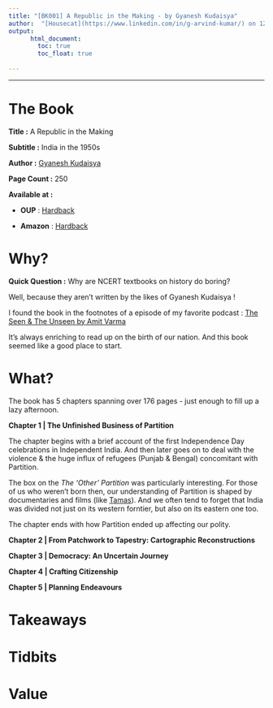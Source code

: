 ```yaml
---
title: "[BK001] A Republic in the Making - by Gyanesh Kudaisya"
author:  "[Housecat](https://www.linkedin.com/in/g-arvind-kumar/) on 12 Dec 2020"
output: 
      html_document:
        toc: true
        toc_float: true
    
---
```

  
----

#  **The Book**

**Title        :** A Republic in the Making

**Subtitle     :** India in the 1950s

**Author       :** [Gyanesh Kudaisya](https://en.wikipedia.org/wiki/Gyanesh_Kudaisya)

**Page Count   :** 250

**Available at :** 

- **OUP** : [Hardback](https://global.oup.com/academic/product/a-republic-in-the-making-9780198098553?cc=in&lang=en&)

- **Amazon** : [Hardback](www.amazon.in/Republic-Making-India-1950s/dp/0198098553)
  
#  **Why?** 

**Quick Question :** Why are NCERT textbooks on history do boring?

Well, because they aren't written by the likes of Gyanesh Kudaisya !

I found the book in the footnotes of a episode of my favorite podcast : [The Seen & The Unseen by Amit Varma](seenunseen.in)

It's always enriching to read up on the birth of our nation. And this book seemed like a good place to start.

#  **What?** 

The book has 5 chapters spanning over 176 pages - just enough to fill up a lazy afternoon. 

**Chapter 1 | The Unfinished Business of Partition** 

The chapter begins with a brief account of the first Independence Day celebrations in Independent India. And then later goes on to deal with the violence & the huge influx of refugees (Punjab & Bengal) concomitant with Partition. 
  
The box on the *The 'Other' Partition* was particularly interesting. For those of us who weren't born then, our understanding of Partition is shaped by documentaries and films (like [Tamas](https://en.wikipedia.org/wiki/Tamas_(film))). And we often tend to forget that India was divided not just on its western forntier, but also on its eastern one too.
    
The chapter ends with how Partition ended up affecting our polity.

**Chapter 2 | From Patchwork to Tapestry: Cartographic Reconstructions**

**Chapter 3 | Democracy: An Uncertain Journey**

**Chapter 4 | Crafting Citizenship**

**Chapter 5 | Planning Endeavours**




#  **Takeaways** 

#  **Tidbits** 

#  **Value** 